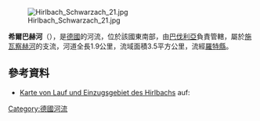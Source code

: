 {{Coord|49.0571642|N|11.3304779|E|display=title}}
[[Image:Hirlbach_Schwarzach_21.jpg|right]]

'''希爾巴赫河'''（{{lang-de|Hirlbach}}），是[[德國|德國]]的河流，位於該國東南部，由[[巴伐利亞|巴伐利亞]]負責管轄，屬於[[施瓦察赫河_(阿爾特米爾河)|施瓦察赫河]]的支流，河道全長1.9公里，流域面積3.5平方公里，流經[[羅特縣|羅特縣]]。

==參考資料==
* [https://v.bayern.de/p2VTV Karte von Lauf und Einzugsgebiet des Hirlbachs] auf: {{GeoQuelle|DE-BY|BV|ref=nein}}

{{Germany-geo-stub}}
[[Category:德國河流|Category:德國河流]]